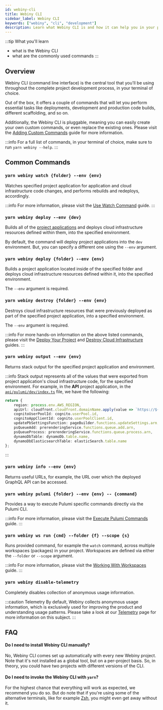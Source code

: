 ```yaml
---
id: webiny-cli
title: Webiny CLI
sidebar_label: Webiny CLI
keywords: ["webiny", "cli", "development"]
description: Learn what Webiny CLI is and how it can help you in your project development.
---
```


:::tip What you'll learn
- what is the Webiny CLI
- what are the commonly used commands
:::

## Overview

Webiny CLI (command line interface) is the central tool that you'll be using throughout the complete project development process, in your terminal of choice.

Out of the box, it offers a couple of commands that will let you perform essential tasks like deployments, development and production code builds, different scaffolding, and so on.

Additionally, the Webiny CLI is pluggable, meaning you can easily create your own custom commands, or even replace the existing ones. Please visit the [Adding Custom Commands](/docs/tutorials/webiny-cli/adding-custom-commands) guide for more information.

:::info
For a full list of commands, in your terminal of choice, make sure to run `yarn webiny --help`.
:::

## Common Commands

### `yarn webiny watch {folder} --env {env}`

Watches specified project application for application and cloud infrastructure code changes, and performs rebuilds and redeploys, accordingly.

:::info
For more information, please visit the [Use Watch Command](/docs/how-to-guides/use-watch-command) guide.
:::

### `yarn webiny deploy --env {dev}`

Builds all of the [project applications](/docs/key-topics/project-organization/project-applications-and-packages) and deploys cloud infrastructure resources defined within them, into the specified environment.

By default, the command will deploy project applications into the `dev` environment. But, you can specify a different one using the `--env` argument.

### `yarn webiny deploy {folder} --env {env}`

Builds a project application located inside of the specified folder and deploys cloud infrastructure resources defined within it, into the specified environment.

The `--env` argument is required.

### `yarn webiny destroy {folder} --env {env}`

Destroys cloud infrastructure resources that were previously deployed as part of the specified project application, into a specified environment.

The `--env` argument is required.

:::info
For more hands-on information on the above listed commands, please visit the [Deploy Your Project](/docs/how-to-guides/deployment/deploy-your-project) and [Destroy Cloud Infrastructure](/docs/how-to-guides/deployment/destroy-cloud-infrastructure) guides.
:::

### `yarn webiny output --env {env}`

Returns stack output for the specified project application and environment.

:::info
Stack output represents all of the values that were exported from project application's cloud infrastructure code, for the specified environment. For example, in the **API** project application, in the [`api/pulumi/dev/index.ts`](https://github.com/webiny/webiny-js/blob/v5.14.0/packages/cwp-template-aws/template/api/pulumi/dev/index.ts#L127-L136) file, we have the following:

```ts title="pinterest-clone/api/pulumi/dev/index.ts"
return {
    region: process.env.AWS_REGION,
    apiUrl: cloudfront.cloudfront.domainName.apply(value => `https://${value}`),
    cognitoUserPoolId: cognito.userPool.id,
    cognitoAppClientId: cognito.userPoolClient.id,
    updatePbSettingsFunction: pageBuilder.functions.updateSettings.arn,
    psQueueAdd: prerenderingService.functions.queue.add.arn,
    psQueueProcess: prerenderingService.functions.queue.process.arn,
    dynamoDbTable: dynamoDb.table.name,
    dynamoDbElasticsearchTable: elasticSearch.table.name
};
```
:::

### `yarn webiny info --env {env}`

Returns useful URLs, for example, the URL over which the deployed GraphQL API can be accessed.

### `yarn webiny pulumi {folder} --env {env} -- {command}`

Provides a way to execute Pulumi specific commands directly via the Pulumi CLI.

:::info
For more information, please visit the [Execute Pulumi Commands](/docs/how-to-guides/deployment/execute-pulumi-commands) guide.
:::

### `yarn webiny ws run {cmd} --folder {f} --scope {s}`

Runs provided command, for example the `watch` command, across multiple workspaces (packages) in your project. Workspaces are defined via either the `--folder` or `--scope` argument.

:::info
For more information, please visit the [Working With Workspaces](/docs/how-to-guides/working-with-workspaces) guide.
:::

### `yarn webiny disable-telemetry`

Completely disables collection of anonymous usage information.

:::caution Telemetry
By default, Webiny collects anonymous usage information, which is exclusively used for improving the product and understanding usage patterns. Please take a look at our [Telemetry](https://www.webiny.com/telemetry/) page for more information on this subject.
:::

## FAQ

#### Do I need to install Webiny CLI manually?

No, Webiny CLI comes set up automatically with every new Webiny project. Note that it's not installed as a global tool, but on a per-project basis. So, in theory, you could have two projects with different versions of the CLI.

#### Do I need to invoke the Webiny CLI with `yarn`?

For the highest chance that everything will work as expected, we recommend you do so. But do note that if you're using some of the alternative terminals, like for example [Zsh](https://ohmyz.sh/), you might even get away without it.
